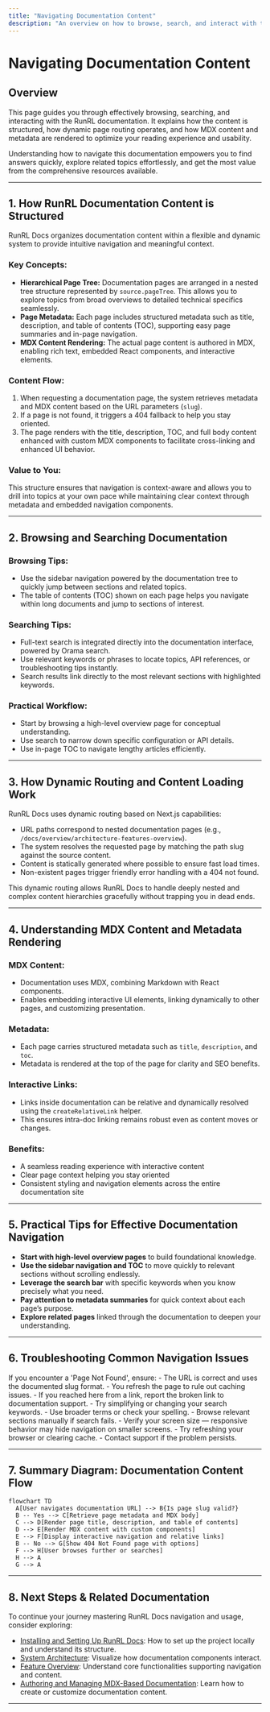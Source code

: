 ```yaml
---
title: "Navigating Documentation Content"
description: "An overview on how to browse, search, and interact with the RunRL documentation. Learn how content is structured, how dynamic page routing works, and how MDX content and metadata are rendered for optimal reading and usability."
---
```


# Navigating Documentation Content

## Overview
This page guides you through effectively browsing, searching, and interacting with the RunRL documentation. It explains how the content is structured, how dynamic page routing operates, and how MDX content and metadata are rendered to optimize your reading experience and usability.

Understanding how to navigate this documentation empowers you to find answers quickly, explore related topics effortlessly, and get the most value from the comprehensive resources available.

---

## 1. How RunRL Documentation Content is Structured

RunRL Docs organizes documentation content within a flexible and dynamic system to provide intuitive navigation and meaningful context.

### Key Concepts:
- **Hierarchical Page Tree:** Documentation pages are arranged in a nested tree structure represented by `source.pageTree`. This allows you to explore topics from broad overviews to detailed technical specifics seamlessly.
- **Page Metadata:** Each page includes structured metadata such as title, description, and table of contents (TOC), supporting easy page summaries and in-page navigation.
- **MDX Content Rendering:** The actual page content is authored in MDX, enabling rich text, embedded React components, and interactive elements.

### Content Flow:
1. When requesting a documentation page, the system retrieves metadata and MDX content based on the URL parameters (`slug`).
2. If a page is not found, it triggers a 404 fallback to help you stay oriented.
3. The page renders with the title, description, TOC, and full body content enhanced with custom MDX components to facilitate cross-linking and enhanced UI behavior.

### Value to You:
This structure ensures that navigation is context-aware and allows you to drill into topics at your own pace while maintaining clear context through metadata and embedded navigation components.

---

## 2. Browsing and Searching Documentation

### Browsing Tips:
- Use the sidebar navigation powered by the documentation tree to quickly jump between sections and related topics.
- The table of contents (TOC) shown on each page helps you navigate within long documents and jump to sections of interest.

### Searching Tips:
- Full-text search is integrated directly into the documentation interface, powered by Orama search.
- Use relevant keywords or phrases to locate topics, API references, or troubleshooting tips instantly.
- Search results link directly to the most relevant sections with highlighted keywords.

### Practical Workflow:
- Start by browsing a high-level overview page for conceptual understanding.
- Use search to narrow down specific configuration or API details.
- Use in-page TOC to navigate lengthy articles efficiently.

---

## 3. How Dynamic Routing and Content Loading Work

RunRL Docs uses dynamic routing based on Next.js capabilities:

- URL paths correspond to nested documentation pages (e.g., `/docs/overview/architecture-features-overview`).
- The system resolves the requested page by matching the path slug against the source content.
- Content is statically generated where possible to ensure fast load times.
- Non-existent pages trigger friendly error handling with a 404 not found.

This dynamic routing allows RunRL Docs to handle deeply nested and complex content hierarchies gracefully without trapping you in dead ends.

---

## 4. Understanding MDX Content and Metadata Rendering

### MDX Content:
- Documentation uses MDX, combining Markdown with React components.
- Enables embedding interactive UI elements, linking dynamically to other pages, and customizing presentation.

### Metadata:
- Each page carries structured metadata such as `title`, `description`, and `toc`.
- Metadata is rendered at the top of the page for clarity and SEO benefits.

### Interactive Links:
- Links inside documentation can be relative and dynamically resolved using the `createRelativeLink` helper.
- This ensures intra-doc linking remains robust even as content moves or changes.

### Benefits:
- A seamless reading experience with interactive content
- Clear page context helping you stay oriented
- Consistent styling and navigation elements across the entire documentation site

---

## 5. Practical Tips for Effective Documentation Navigation

- **Start with high-level overview pages** to build foundational knowledge.
- **Use the sidebar navigation and TOC** to move quickly to relevant sections without scrolling endlessly.
- **Leverage the search bar** with specific keywords when you know precisely what you need.
- **Pay attention to metadata summaries** for quick context about each page’s purpose.
- **Explore related pages** linked through the documentation to deepen your understanding.

---

## 6. Troubleshooting Common Navigation Issues

<AccordionGroup title="Common Navigation Challenges">
<Accordion title="Page Not Found (404) Errors">
If you encounter a 'Page Not Found', ensure:
- The URL is correct and uses the documented slug format.
- You refresh the page to rule out caching issues.
- If you reached here from a link, report the broken link to documentation support.
</Accordion>
<Accordion title="Search Returning No Results">
- Try simplifying or changing your search keywords.
- Use broader terms or check your spelling.
- Browse relevant sections manually if search fails.
</Accordion>
<Accordion title="Sidebar or TOC Not Displaying Correctly">
- Verify your screen size — responsive behavior may hide navigation on smaller screens.
- Try refreshing your browser or clearing cache.
- Contact support if the problem persists.
</Accordion>
</AccordionGroup>

---

## 7. Summary Diagram: Documentation Content Flow

```mermaid
flowchart TD
  A[User navigates documentation URL] --> B{Is page slug valid?}
  B -- Yes --> C[Retrieve page metadata and MDX body]
  C --> D[Render page title, description, and table of contents]
  D --> E[Render MDX content with custom components]
  E --> F[Display interactive navigation and relative links]
  B -- No --> G[Show 404 Not Found page with options]
  F --> H[User browses further or searches]
  H --> A
  G --> A
```

---

## 8. Next Steps & Related Documentation

To continue your journey mastering RunRL Docs navigation and usage, consider exploring:

- [Installing and Setting Up RunRL Docs](/guides/getting-started/installation): How to set up the project locally and understand its structure.
- [System Architecture](/overview/architecture-features-overview/system-architecture): Visualize how documentation components interact.
- [Feature Overview](/overview/architecture-features-overview/feature-overview): Understand core functionalities supporting navigation and content.
- [Authoring and Managing MDX-Based Documentation](/guides/usage-patterns/authoring-mdx): Learn how to create or customize documentation content.

---